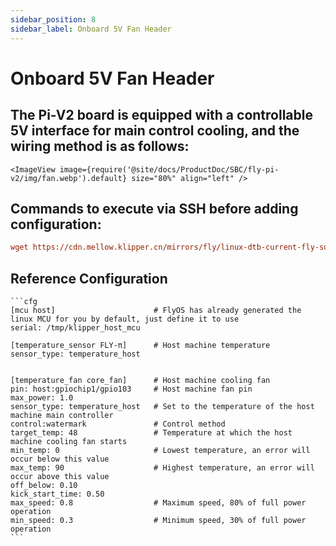 ```yaml
---
sidebar_position: 8
sidebar_label: Onboard 5V Fan Header
---
```





# Onboard 5V Fan Header

## The Pi-V2 board is equipped with a controllable 5V interface for main control cooling, and the wiring method is as follows:
    <ImageView image={require('@site/docs/ProductDoc/SBC/fly-pi-v2/img/fan.webp').default} size="80%" align="left" />

## Commands to execute via SSH before adding configuration:
```cfg
wget https://cdn.mellow.klipper.cn/mirrors/fly/linux-dtb-current-fly-sunxi64_3.3.5_arm64.deb && sudo dpkg -i linux-dtb-current-fly-sunxi64_3.3.5_arm64.deb
```

## Reference Configuration

    ```cfg
    [mcu host]                      # FlyOS has already generated the linux MCU for you by default, just define it to use           
    serial: /tmp/klipper_host_mcu 

    [temperature_sensor FLY-π]      # Host machine temperature
    sensor_type: temperature_host


    [temperature_fan core_fan]      # Host machine cooling fan
    pin: host:gpiochip1/gpio103     # Host machine fan pin
    max_power: 1.0
    sensor_type: temperature_host   # Set to the temperature of the host machine main controller
    control:watermark               # Control method
    target_temp: 48                 # Temperature at which the host machine cooling fan starts
    min_temp: 0                     # Lowest temperature, an error will occur below this value
    max_temp: 90                    # Highest temperature, an error will occur above this value
    off_below: 0.10
    kick_start_time: 0.50
    max_speed: 0.8                  # Maximum speed, 80% of full power operation
    min_speed: 0.3                  # Minimum speed, 30% of full power operation
    ```
